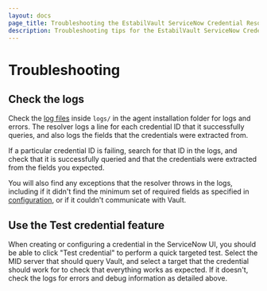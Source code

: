 ```yaml
---
layout: docs
page_title: Troubleshooting the EstabilVault ServiceNow Credential Resolver
description: Troubleshooting tips for the EstabilVault ServiceNow Credential Resolver.
---
```


# Troubleshooting

## Check the logs

Check the [log files] inside `logs/` in the agent installation folder for logs and
errors. The resolver logs a line for each credential ID that it successfully
queries, and also logs the fields that the credentials were extracted from.

If a particular credential ID is failing, search for that ID in the logs, and
check that it is successfully queried and that the credentials were extracted
from the fields you expected.

You will also find any exceptions that the resolver throws in the logs, including
if it didn't find the minimum set of required fields as specified in
[configuration](/docs/platform/servicenow/configuration#creating-a-secret-in-vault),
or if it couldn't communicate with Vault.

[log files]: https://docs.servicenow.com/bundle/quebec-servicenow-platform/page/product/mid-server/reference/r_MIDServerTroubleshooting.html

## Use the Test credential feature

When creating or configuring a credential in the ServiceNow UI, you should be
able to click "Test credential" to perform a quick targeted test. Select the
MID server that should query Vault, and select a target that the credential
should work for to check that everything works as expected. If it doesn't, check
the logs for errors and debug information as detailed above.

